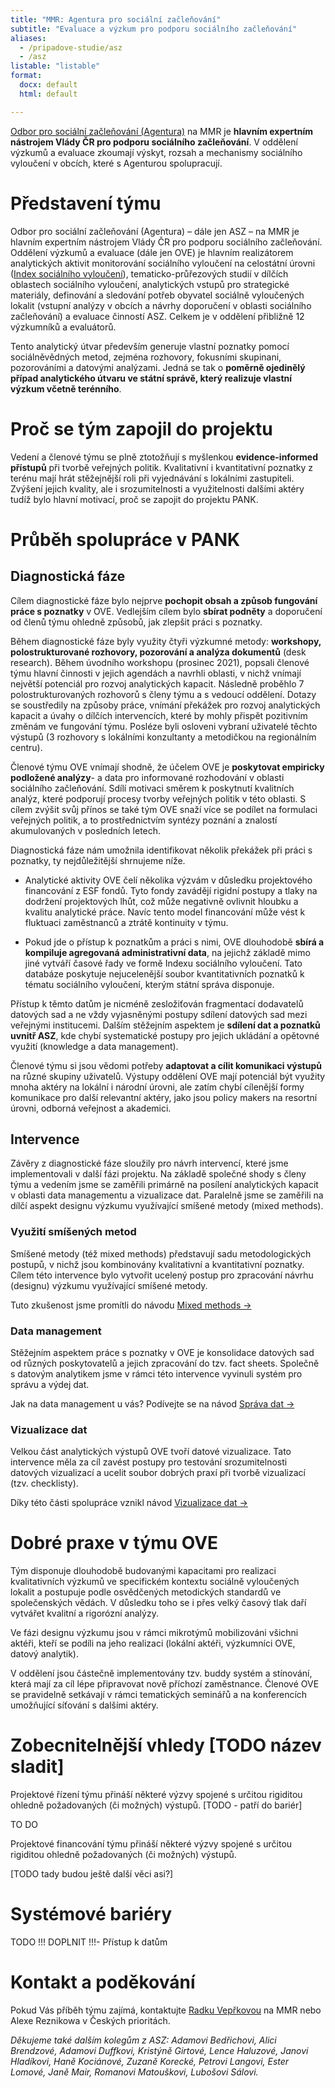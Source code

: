 ```yaml
---
title: "MMR: Agentura pro sociální začleňování"
subtitle: "Evaluace a výzkum pro podporu sociálního začleňování"
aliases: 
  - /pripadove-studie/asz
  - /asz
listable: "listable"
format: 
  docx: default
  html: default

---
```


[Odbor pro sociální začleňování (Agentura)](https://www.mmr.cz/cs/ministerstvo/agentura-pro-socialni-zaclenovani) na MMR je **hlavním expertním nástrojem Vlády ČR pro podporu sociálního začleňování**. V oddělení výzkumů a evaluace zkoumají výskyt, rozsah a mechanismy sociálního vyloučení v obcích, které s Agenturou spolupracují. 

# Představení týmu

Odbor pro sociální začleňování (Agentura) -- dále jen ASZ -- na MMR je hlavním expertním nástrojem Vlády ČR pro podporu sociálního začleňování. Oddělení výzkumů a evaluace (dále jen OVE) je hlavním realizátorem analytických aktivit monitorování sociálního vyloučení na celostátní úrovni ([Index sociálního vyloučení](https://www.socialni-zaclenovani.cz/index_socialniho_vylouceni/)), tematicko-průřezových studií v dílčích oblastech sociálního vyloučení, analytických vstupů pro strategické materiály, definování a sledování potřeb obyvatel sociálně vyloučených lokalit (vstupní analýzy v obcích a návrhy doporučení v oblasti sociálního začleňování) a evaluace činností ASZ. Celkem je v oddělení přibližně 12 výzkumníků a evaluátorů.

Tento analytický útvar především generuje vlastní poznatky pomocí sociálněvědných metod, zejména rozhovory, fokusními skupinani, pozorováními a datovými analýzami. Jedná se tak o **poměrně ojedinělý případ analytického útvaru ve státní správě, který realizuje vlastní výzkum včetně terénního**.

# Proč se tým zapojil do projektu 

Vedení a členové týmu se plně ztotožňují s myšlenkou **evidence-informed přístupů** při tvorbě veřejných politik. Kvalitativní i kvantitativní poznatky z terénu mají hrát stěžejnější roli při vyjednávání s lokálními zastupiteli. Zvýšení jejich kvality, ale i srozumitelnosti a využitelnosti dalšími aktéry tudíž bylo hlavní motivací, proč se zapojit do projektu PANK.

# Průběh spolupráce v PANK

## Diagnostická fáze

Cílem diagnostické fáze bylo nejprve **pochopit obsah a způsob fungování práce s poznatky** v OVE. Vedlejším cílem bylo **sbírat podněty** a doporučení od členů týmu ohledně způsobů, jak zlepšit práci s poznatky.

Během diagnostické fáze byly využity čtyři výzkumné metody: **workshopy, polostrukturované rozhovory, pozorování a analýza dokumentů** (desk research). Během úvodního workshopu (prosinec 2021), popsali členové týmu hlavní činnosti v jejich agendách a navrhli oblasti, v nichž vnímají největší potenciál pro rozvoj analytických kapacit. Následně proběhlo 7 polostrukturovaných rozhovorů s členy týmu a s vedoucí oddělení. Dotazy se soustředily na způsoby práce, vnímání překážek pro rozvoj analytických kapacit a úvahy o dílčích intervencích, které by mohly přispět pozitivním změnám ve fungování týmu. Posléze byli osloveni vybraní uživatelé těchto výstupů (3 rozhovory s lokálními konzultanty a metodičkou na regionálním centru).

Členové týmu OVE vnímají shodně, že účelem OVE je **poskytovat empiricky podložené analýzy**- a data pro informované rozhodování v oblasti sociálního začleňování. Sdílí motivaci směrem k poskytnutí kvalitních analýz, které podporují procesy tvorby veřejných politik v této oblasti. S cílem zvýšit svůj přínos se také tým OVE snaží více se podílet na formulaci veřejných politik, a to prostřednictvím syntézy poznání a znalostí akumulovaných v posledních letech.

Diagnostická fáze nám umožnila identifikovat několik překážek při práci s poznatky, ty nejdůležitější shrnujeme níže.

- Analytické aktivity OVE čelí několika výzvám v důsledku projektového financování z ESF fondů. Tyto fondy zavádějí rigidní postupy a tlaky na dodržení projektových lhůt, což může negativně ovlivnit hloubku a kvalitu analytické práce. Navíc tento model financování může vést k fluktuaci zaměstnanců a ztrátě kontinuity v týmu.

- Pokud jde o přístup k poznatkům a práci s nimi, OVE dlouhodobě **sbírá a kompiluje agregovaná administrativní data**, na jejichž základě mimo jiné vytváří časové řady ve formě Indexu sociálního vyloučení. Tato databáze poskytuje nejucelenější soubor kvantitativních poznatků k tématu sociálního vyloučení, kterým státní správa disponuje. 

Přístup k těmto datům je nicméně zesložiťován fragmentací dodavatelů datových sad a ne vždy vyjasněnými postupy sdílení datových sad mezi veřejnými institucemi. Dalším stěžejním aspektem je **sdílení dat a poznatků uvnitř ASZ**, kde chybí systematické postupy pro jejich ukládání a opětovné využití (knowledge a data management).

Členové týmu si jsou vědomi potřeby **adaptovat a cílit komunikaci výstupů** na různé skupiny uživatelů. Výstupy oddělení OVE mají potenciál být využity mnoha aktéry na lokální i národní úrovni, ale zatím chybí cílenější formy komunikace pro další relevantní aktéry, jako jsou policy makers na resortní úrovni, odborná veřejnost a akademici.

## Intervence

Závěry z diagnostické fáze sloužily pro návrh intervencí, které jsme implementovali v další fázi projektu. Na základě společné shody s členy týmu a vedením jsme se zaměřili primárně na posílení analytických kapacit v oblasti data managementu a vizualizace dat. Paralelně jsme se zaměřili na dílčí aspekt designu výzkumu využívající smíšené metody (mixed methods).

### Využití smíšených metod

Smíšené metody (též mixed methods) představují sadu metodologických postupů, v nichž jsou kombinovány kvalitativní a kvantitativní poznatky. Cílem této intervence bylo vytvořit ucelený postup pro zpracování návrhu (designu) výzkumu využívající smíšené metody.

Tuto zkušenost jsme promítli do návodu [Mixed methods →](/pruvodce/mixed-methods.qmd)

### Data management

Stěžejním aspektem práce s poznatky v OVE je konsolidace datových sad od různých poskytovatelů a jejich zpracování do tzv. fact sheets. Společně s datovým analytikem jsme v rámci této intervence vyvinuli systém pro správu a výdej dat.

Jak na data management u vás? Podívejte se na návod [Správa dat →](/pruvodce/data-management.qmd)

### Vizualizace dat

Velkou část analytických výstupů OVE tvoří datové vizualizace. Tato intervence měla za cíl zavést postupy pro testování srozumitelnosti datových vizualizací a ucelit soubor dobrých praxí při tvorbě vizualizací (tzv. checklisty).

Díky této části spolupráce vznikl návod [Vizualizace dat →](/pruvodce/vizualizace-dat.qmd)

# Dobré praxe v týmu OVE

Tým disponuje dlouhodobě budovanými kapacitami pro realizaci kvalitativních výzkumů ve specifickém kontextu sociálně vyloučených lokalit a postupuje podle osvědčených metodických standardů ve společenských vědách. V důsledku toho se i přes velký časový tlak daří vytvářet kvalitní a rigorózní analýzy.

Ve fázi designu výzkumu jsou v rámci mikrotýmů mobilizováni všichni aktéři, kteří se podíli na jeho realizaci (lokální aktéři, výzkumníci OVE, datový analytik).

V oddělení jsou částečně implementovány tzv. buddy systém a stínování, která mají za cíl lépe připravovat nově příchozí zaměstnance.
Členové OVE se pravidelně setkávají v rámci tematických seminářů a na konferencích umožňující síťování s dalšími aktéry.

# Zobecnitelnější vhledy [TODO název sladit]

Projektové řízení týmu přináší některé výzvy spojené s určitou rigiditou ohledně požadovaných (či možných) výstupů. [TODO - patří do bariér]

TO DO

Projektové financování týmu přináší některé výzvy spojené s určitou rigiditou ohledně požadovaných (či možných) výstupů.

[TODO tady budou ještě další věci asi?]

# Systémové bariéry

TODO !!! DOPLNIT !!!- Přístup k datům

# Kontakt a poděkování

Pokud Vás příběh týmu zajímá, kontaktujte [Radku Vepřkovou](mailto:radka.veprkova@mmr.cz) na MMR nebo Alexe Reznikowa v Českých prioritách. 

*Děkujeme také dalším kolegům z ASZ: Adamovi Bedřichovi, Alici Brendzové, Adamovi Duffkovi, Kristýně Girtové, Lence Haluzové, Janovi Hladíkovi, Haně Kociánové, Zuzaně Korecké, Petrovi Langovi, Ester Lomové, Janě Mair, Romanovi Matouškovi, Lubošovi Sálovi.*
